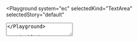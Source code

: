 

<Playground
  system="ec"
  selectedKind="TextArea"
  selectedStory="default"
>
  <TextArea
    id="example1"
    label={demoContentDefault.label}
    placeholder={demoContentDefault.placeholder}
    rows={4}
    helperText="Help message"
  />
</Playground>

## Disabled

<Playground
  system="ec"
  selectedKind="TextArea"
  selectedStory="default"
>
  <TextArea
    id="example2"
    label={demoContentDefault.label}
    placeholder={demoContentDefault.placeholder}
    rows={4}
    helperText="Help message"
    disabled
  />
</Playground>

## With error

<Playground
  system="ec"
  selectedKind="TextArea"
  selectedStory="default"
>
  <TextArea
    id="example3"
    label={demoContentDefault.label}
    placeholder={demoContentDefault.placeholder}
    rows={4}
    helperText="Help message"
    invalid
    invalidText="Error message"
  />
</Playground>
